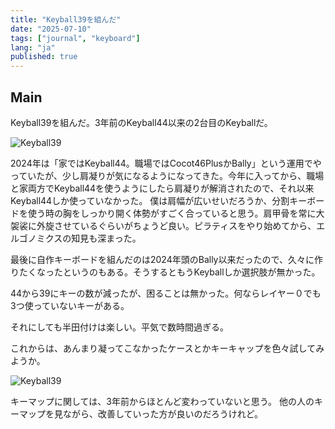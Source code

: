 ```yaml
---
title: "Keyball39を組んだ"
date: "2025-07-10"
tags: ["journal", "keyboard"]
lang: "ja"
published: true
---
```


## Main

Keyball39を組んだ。3年前のKeyball44以来の2台目のKeyballだ。

![Keyball39](./assets/keyball39.jpg)

2024年は「家ではKeyball44。職場ではCocot46PlusかBally」という運用でやっていたが、少し肩凝りが気になるようになってきた。今年に入ってから、職場と家両方でKeyball44を使うようにしたら肩凝りが解消されたので、それ以来Keyball44しか使っていなかった。
僕は肩幅が広いせいだろうか、分割キーボードを使う時の胸をしっかり開く体勢がすごく合っていると思う。肩甲骨を常に大袈裟に外旋させているぐらいがちょうど良い。ピラティスをやり始めてから、エルゴノミクスの知見も深まった。

最後に自作キーボードを組んだのは2024年頭のBally以来だったので、久々に作りたくなったというのもある。そうするともうKeyballしか選択肢が無かった。

44から39にキーの数が減ったが、困ることは無かった。何ならレイヤー０でも3つ使っていないキーがある。

それにしても半田付けは楽しい。平気で数時間過ぎる。

これからは、あんまり凝ってこなかったケースとかキーキャップを色々試してみようか。


![Keyball39](./assets/keyball39_map.png)

キーマップに関しては、3年前からほとんど変わっていないと思う。
他の人のキーマップを見ながら、改善していった方が良いのだろうけれど。
